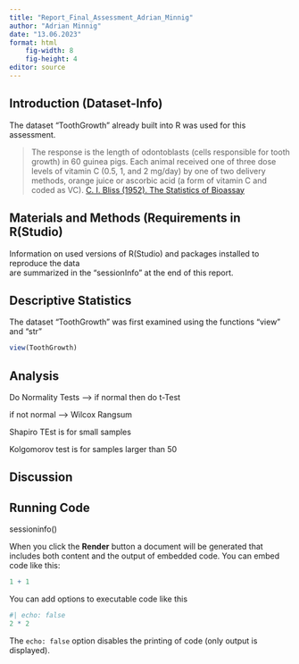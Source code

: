 ```yaml
---
title: "Report_Final_Assessment_Adrian_Minnig"
author: "Adrian Minnig"
date: "13.06.2023"
format: html
    fig-width: 8
    fig-height: 4
editor: source
---
```


## Introduction (Dataset-Info)

The dataset "ToothGrowth" already built into R was used for this assessment.

> The response is the length of odontoblasts (cells responsible for tooth growth) in 60 guinea pigs. Each animal received one of three dose levels of vitamin C (0.5, 1, and 2 mg/day) by one of two delivery methods, orange juice or ascorbic acid (a form of vitamin C and coded as VC). [C. I. Bliss (1952). The Statistics of Bioassay](https://doi.org/10.1016/C2013-0-12584-6)

## Materials and Methods (Requirements in R(Studio)

Information on used versions of R(Studio) and packages installed to reproduce the data\
are summarized in the "sessionInfo" at the end of this report.

## Descriptive Statistics

The dataset "ToothGrowth" was first examined using the functions "view" and "str"

```r
view(ToothGrowth)
```

## Analysis

Do Normality Tests --\> if normal then do t-Test

if not normal --\> Wilcox Rangsum

Shapiro TEst is for small samples

Kolgomorov test is for samples larger than 50

## Discussion

## Running Code

sessioninfo()

When you click the **Render** button a document will be generated that includes both content and the output of embedded code. You can embed code like this:

```r
1 + 1
```

You can add options to executable code like this

```r
#| echo: false
2 * 2
```

The `echo: false` option disables the printing of code (only output is displayed).
